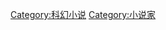 {{Commonscat|Science fiction writers}}

[[Category:科幻小说|Category:科幻小说]]
[[Category:小说家|Category:小说家]]